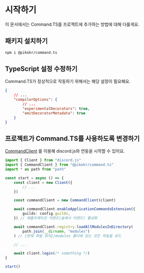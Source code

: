 # 시작하기

이 문서에서는 Command.TS를 프로젝트에 추가하는 방법에 대해 다룰게요.

## 패키지 설치하기

```sh copy npm2yarn
npm i @pikokr/command.ts
```

## TypeScript 설정 수정하기

Command.TS가 정상적으로 작동하기 위해서는 해당 설정이 필요해요.

```json filename="tsconfig.json" {5-6}
{
	// ...
	"compilerOptions": {
		// ...
		"experimentalDecorators": true,
		"emitDecoratorMetadata": true
	}
}
```

## 프로젝트가 Command.TS를 사용하도록 변경하기

[CommandClient](../reference/classes/CommandClient.md) 를 이용해 discord.js와 연동을 시작할 수 있어요.

```ts {10,12-14,16-18}
import { Client } from "discord.js"
import { CommandClient } from "@pikokr/command.ts"
import * as path from "path"

const start = async () => {
	const client = new Client({
		// ...
	})

	const commandClient = new CommandClient(client)

	await commandClient.enableApplicationCommandsExtension({
		guilds: config.guilds,
	}) // 애플리케이션 커맨드(슬래시 커맨드) 활성화

	await commandClient.registry.loadAllModulesInDirectory(
		path.join(__dirname, "modules")
	) // {현재 파일 위치}/modules 폴더에 있는 모든 파일을 로드

	// ...

	await client.login(/* something */)
}

start()
```
